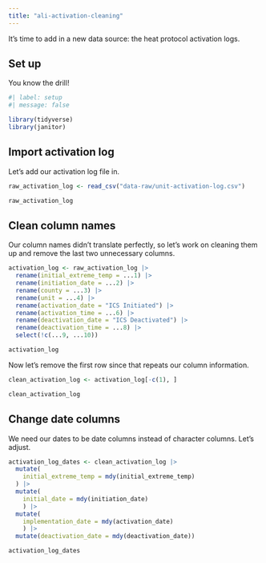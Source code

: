 ```yaml
---
title: "ali-activation-cleaning"
---
```


It's time to add in a new data source: the heat protocol activation logs. 

## Set up

You know the drill!

```r
#| label: setup
#| message: false

library(tidyverse)
library(janitor)
```

## Import activation log

Let's add our activation log file in.

```r
raw_activation_log <- read_csv("data-raw/unit-activation-log.csv")

raw_activation_log
```

## Clean column names

Our column names didn't translate perfectly, so let's work on cleaning them up and remove the last two unnecessary columns.

```r
activation_log <- raw_activation_log |> 
  rename(initial_extreme_temp = ...1) |> 
  rename(initiation_date = ...2) |> 
  rename(county = ...3) |> 
  rename(unit = ...4) |> 
  rename(activation_date = "ICS Initiated") |> 
  rename(activation_time = ...6) |> 
  rename(deactivation_date = "ICS Deactivated") |> 
  rename(deactivation_time = ...8) |> 
  select(!c(...9, ...10))

activation_log
```

Now let's remove the first row since that repeats our column information.

```r
clean_activation_log <- activation_log[-c(1), ]

clean_activation_log
```

## Change date columns

We need our dates to be date columns instead of character columns. Let's adjust.

```r
activation_log_dates <- clean_activation_log |> 
  mutate(
    initial_extreme_temp = mdy(initial_extreme_temp)
  ) |> 
  mutate(
    initial_date = mdy(initiation_date)
    ) |> 
  mutate(
    implementation_date = mdy(activation_date)
    ) |> 
  mutate(deactivation_date = mdy(deactivation_date))

activation_log_dates
```

